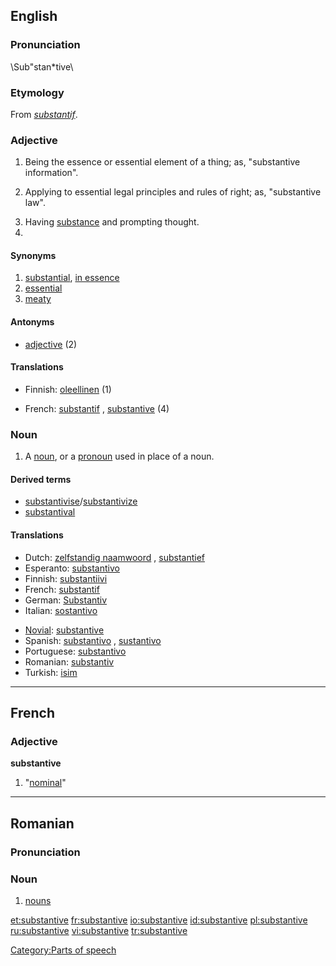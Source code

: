 {{wikipedia}}
==English==
===Pronunciation===
\Sub"stan*tive\

===Etymology===
From {{OF.}} ''[[substantif]]''.

===Adjective=== 
{{en-adj}}
# Being the essence or essential element of a thing; as, "substantive information".
#{{law}} Applying to essential legal principles and rules of right; as, "substantive law".
# Having [[substance]] and prompting thought.
#{{Grammar}}
====Synonyms====
# [[substantial]], [[in essence]]
# [[essential]]
# [[meaty]]
====Antonyms====
* [[adjective]] (2)

====Translations====
{{top}}
*Finnish: [[oleellinen]] (1)
{{mid}}
*French: [[substantif]] {{m}}, [[substantive#French|substantive]] {{f}} (4)
{{bottom}}

===Noun===
{{en-noun}}
#{{grammar}}[[Category:Parts of speech]] A [[noun]], or a [[pronoun]] used in place of a noun.

====Derived terms====
*[[substantivise]]/[[substantivize]]
*[[substantival]]

====Translations====
{{top}}
*Dutch: [[zelfstandig naamwoord]] {{n}}, [[substantief]] {{n}}
*Esperanto: [[substantivo]]
*Finnish: [[substantiivi]]
*French: [[substantif]] {{m}}
*German: [[Substantiv]] {{n}}
*Italian: [[sostantivo]] {{m}}
{{mid}}
*[[Novial]]: [[substantive]]
*Spanish: [[substantivo]] {{m}}, [[sustantivo]] {{m}}
*Portuguese: [[substantivo]]
*Romanian: [[substantiv]] {{n}}
*Turkish: [[isim]]
{{bottom}}

----

==French==
===Adjective===
'''substantive'''
#{{feminine of|substantif}} "[[nominal]]"

----

==Romanian==

===Pronunciation===
{{IPA|/sub.stan'ti.ve/}}

===Noun===
{{ro-pl|substantiv|gend=n}}

# [[nouns]]

[[et:substantive]]
[[fr:substantive]]
[[io:substantive]]
[[id:substantive]]
[[pl:substantive]]
[[ru:substantive]]
[[vi:substantive]]
[[tr:substantive]]